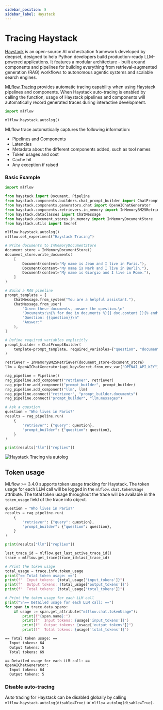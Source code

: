 ```yaml
---
sidebar_position: 8
sidebar_label: Haystack
---
```



# Tracing Haystack

<ImageBox src="/images/llms/haystack/haystack-tracing.png" alt="Haystack Tracing via autolog" />

[Haystack](https://github.com/deepset-ai/haystack) is an open-source AI orchestration framework developed by deepset, designed to help Python developers build production-ready LLM-powered applications.
It features a modular architecture - built around components and pipelines for building everything from retrieval-augmented generation (RAG) workflows to autonomous agentic systems and scalable search engines.



[MLflow Tracing](../../) provides automatic tracing capability when using Haystack pipelines and components.
When Haystack auto-tracing is enabled by calling the <APILink fn="mlflow.haystack.autolog" /> function,
usage of Haystack pipelines and components will automatically record generated traces during interactive development.

```python
import mlflow

mlflow.haystack.autolog()
```

MLflow trace automatically captures the following information:

- Pipelines and Components
- Latencies
- Metadata about the different components added, such as tool names
- Token usages and cost
- Cache hit
- Any exception if raised

### Basic Example

```python
import mlflow

from haystack import Document, Pipeline
from haystack.components.builders.chat_prompt_builder import ChatPromptBuilder
from haystack.components.generators.chat import OpenAIChatGenerator
from haystack.components.retrievers.in_memory import InMemoryBM25Retriever
from haystack.dataclasses import ChatMessage
from haystack.document_stores.in_memory import InMemoryDocumentStore
from haystack.utils import Secret

mlflow.haystack.autolog()
mlflow.set_experiment("Haystack Tracing")

# Write documents to InMemoryDocumentStore
document_store = InMemoryDocumentStore()
document_store.write_documents(
    [
        Document(content="My name is Jean and I live in Paris."),
        Document(content="My name is Mark and I live in Berlin."),
        Document(content="My name is Giorgio and I live in Rome."),
    ]
)

# Build a RAG pipeline
prompt_template = [
    ChatMessage.from_system("You are a helpful assistant."),
    ChatMessage.from_user(
        "Given these documents, answer the question.\n"
        "Documents:\n{% for doc in documents %}{{ doc.content }}{% endfor %}\n"
        "Question: {{question}}\n"
        "Answer:"
    ),
]

# Define required variables explicitly
prompt_builder = ChatPromptBuilder(
    template=prompt_template, required_variables={"question", "documents"}
)

retriever = InMemoryBM25Retriever(document_store=document_store)
llm = OpenAIChatGenerator(api_key=Secret.from_env_var("OPENAI_API_KEY"))

rag_pipeline = Pipeline()
rag_pipeline.add_component("retriever", retriever)
rag_pipeline.add_component("prompt_builder", prompt_builder)
rag_pipeline.add_component("llm", llm)
rag_pipeline.connect("retriever", "prompt_builder.documents")
rag_pipeline.connect("prompt_builder", "llm.messages")

# Ask a question
question = "Who lives in Paris?"
results = rag_pipeline.run(
    {
        "retriever": {"query": question},
        "prompt_builder": {"question": question},
    }
)

print(results["llm"]["replies"])
```

![Haystack Tracing via autolog](/images/llms/haystack/haystack-basic-tracing.png)

## Token usage

MLflow >= 3.4.0 supports token usage tracking for Haystack. The token usage for each LLM call will be logged in the `mlflow.chat.tokenUsage` attribute. The total token usage throughout the trace will be
available in the `token_usage` field of the trace info object.

```python
question = "Who lives in Paris?"
results = rag_pipeline.run(
    {
        "retriever": {"query": question},
        "prompt_builder": {"question": question},
    }
)

print(results["llm"]["replies"])

last_trace_id = mlflow.get_last_active_trace_id()
trace = mlflow.get_trace(trace_id=last_trace_id)

# Print the token usage
total_usage = trace.info.token_usage
print("== Total token usage: ==")
print(f"  Input tokens: {total_usage['input_tokens']}")
print(f"  Output tokens: {total_usage['output_tokens']}")
print(f"  Total tokens: {total_usage['total_tokens']}")

# Print the token usage for each LLM call
print("\n== Detailed usage for each LLM call: ==")
for span in trace.data.spans:
    if usage := span.get_attribute("mlflow.chat.tokenUsage"):
        print(f"{span.name}:")
        print(f"  Input tokens: {usage['input_tokens']}")
        print(f"  Output tokens: {usage['output_tokens']}")
        print(f"  Total tokens: {usage['total_tokens']}")
```

```bash
== Total token usage: ==
  Input tokens: 64
  Output tokens: 5
  Total tokens: 69

== Detailed usage for each LLM call: ==
OpenAIChatGenerator:
  Input tokens: 64
  Output tokens: 5
```

### Disable auto-tracing

Auto tracing for Haystack can be disabled globally by calling `mlflow.haystack.autolog(disable=True)` or `mlflow.autolog(disable=True)`.